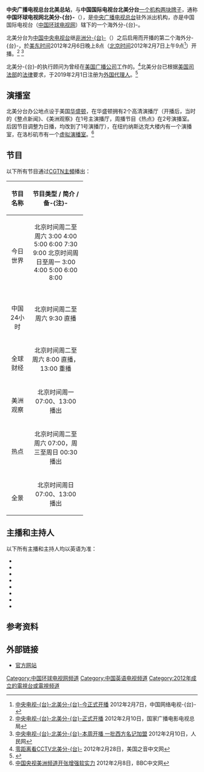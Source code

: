 {{Infobox PRCG |color = #014099
|机构名称 = 中央广播电视总台北美总站
|机构名称2 = 中国国际电视台北美分台
| 标志1 = [[File:CGTN-America_Logo.png|200px]]
|上级机构 = [[中央广播电视总台|中央广播电视总台]]
|行政级别 = 正司局级
|职位1 = 站长<br>（台长）
|人员1 = 江和平
|机构类型 = [[中央广播电视总台|中央广播电视总台]]派出机构
|地址1 = {{flag|USA}}[[华盛顿哥伦比亚特区|华盛顿哥伦比亚特区]]
|成立时间 = 2012年2月6日
|官网 = {{URL|https://america.cgtn.com/}}
}}
{{頻道資訊
| 頻道名稱 = 中国环球电视网北美分台<br>{{lang|en|CGTN America}}
| 頻道圖片檔案 = CGTN-America Logo.png
| 頻道圖片尺寸 = 200px
| 頻道圖片名稱 = 中国环球电视网北美分台
| 頻道圖片2 = 
| 所屬國家  = {{PRC}}
| 所屬國家或地區 = {{CHNML}}
| 總部所在 = {{USA}}[[华盛顿哥伦比亚特区|华盛顿哥伦比亚特区]]
| 播放地區 = 全球各地
| 開播日期 = 2012年2月6日
| 頻道語言 = [[英语|英语]]
| 頻道呼號 = CGTN America
| 頻道類別 = 北美片
| 代表人物 = 江和平（总台北美总站负责人）
| 視頻格式 = [[標準畫質電視|SDTV]]（[[576i|576i]] [[縱橫比_(圖像)|16:9]]）<br/>[[高清晰度电视|HDTV]]（[[1080i|1080i]] [[縱橫比_(圖像)|16:9]]）
| 頻道口號 = See the changes
| 集團同類頻道     = 
| 电视网 = [[中国环球电视网|中国环球电视网]]
| 所有者 = [[中央广播电视总台北美总站|中央广播电视总台北美总站]]<br/>{{Small|}}
| 前頻道名稱       =
| 被取代名稱       =
| 數位電視供應商01 = [[澳門廣播電視股份有限公司|澳門免費電視]]<br/>澳廣視
| 數位電視頻道數01 = 74頻道
| 數位電視供應商02 = 美国华盛顿{{link-en|WNVT|WNVT|MHz Networks}}
| 數位電視頻道數02 = 30.6頻道
| 數位電視供應商03 = 美国芝加哥WCETV地面电视广播
| 數位電視頻道數03 = 61.3頻道
| 有線電視供應商01 = [[澳門有線電視|澳門有線電視]]
| 有線電視頻道數01 = 56頻道
| 有線電視供應商02 = [[香港有線電視|香港有線電視]]
| 有線電視頻道數02 = 722頻道（HD）
| 有線電視供應商03 = 福建广电网络
| 有線電視頻道數03 = 254频道（HD）
| 有線電視供應商04 = 新加坡[[新加坡電視頻道列表|星和視界]]
| 有線電視頻道數04 = 419頻道（HD）
| 寬頻電視供應商01 = 新加坡[[新加坡電視頻道列表|Singtel TV]]
| 寬頻電視頻道數01 = 211頻道
| 線上收看網站01 = [[中國環球電視網|中國環球電視網]]
| 線上收看網址01 = {{URL|https://america.cgtn.com/|CGTN北美分台}}
|停播日期=}}
'''中央广播电视总台北美总站'''，与'''中国国际电视台北美分台'''[[一个机构两块牌子|一个机构两块牌子]]，通称'''中国环球电视网北美分-{台}-'''（{{lang-en|CGTN America}}），是[[中央广播电视总台|中央广播电视总台]]驻外派出机构，亦是中国国际电视台（[[中国环球电视网|中国环球电视网]]）辖下的一个海外分-{台}-。

北美分台为[[中国中央电视台|中国中央电视台]]继[[中国环球电视网非洲分台|非洲分-{台}-]]（{{lang|en|CCTV Africa}}）之后启用而开播的第二个海外分-{台}-，於[[美东时间|美东时间]]2012年2月6日晚上8点（[[北京时间|北京时间]]2012年2月7日上午9点<ref>[http://news.cntv.cn/china/20120207/117980.shtml 中央电视-{台}-北美分-{台}-今正式开播] {{Wayback|url=http://news.cntv.cn/china/20120207/117980.shtml |date=20131203004411 }} 2012年2月7日，中国网络电视-{台}-</ref>）开播。<ref>[http://www.chinasarft.gov.cn/articles/2012/02/10/20120210165749850074.html 中央电视-{台}-北美分-{台}-正式开播] {{Webarchive|url=https://archive.is/20130422225824/http://www.chinasarft.gov.cn/articles/2012/02/10/20120210165749850074.html |date=2013-04-22 }} 2012年2月10日，国家广播电影电视总局</ref>
<ref>[http://finance.people.com.cn/GB/70846/17081622.html 中央电视-{台}-北美分-{台}-本周开播 一批西方名记加盟] {{Wayback|url=http://finance.people.com.cn/GB/70846/17081622.html |date=20150219174538 }} 2012年2月10日，人民网</ref>

北美分-{台}-的执行顾问为曾经在[[美国广播公司|美国广播公司]]工作的{{link-en|Jim Laurie|Jim Laurie|吉姆·劳里}}。<ref>[http://www.voachinese.com/content/article-20120229-cctv-tries-to-woo-us-140905553/813970.html 零距离看CCTV北美分-{台}-] {{Wayback|url=http://www.voachinese.com/content/article-20120229-cctv-tries-to-woo-us-140905553/813970.html |date=20151130153652 }} 2012年2月28日，美国之音中文网</ref>北美分台已根据[[美国司法部|美国司法部]]的[[外国代理人登记法|法律]]要求，于2019年2月1日注册为[[外国代理人|外国代理人]]。<ref name=":1">{{cite news |title=A Leaked Memo Says Chinese State TV Registered As A Foreign Agent "In The Spirit Of Cooperation" |url=https://www.buzzfeednews.com/article/markdistefano/china-state-media-cgtn-foreign-agent-us |accessdate=12 February 2019 |work=Buzzfeednews |date=February 5, 2019 |archive-url=https://web.archive.org/web/20191109104251/https://www.buzzfeednews.com/article/markdistefano/china-state-media-cgtn-foreign-agent-us |archive-date=2019-11-09 |dead-url=no }}</ref>

== 演播室 ==
北美分台办公地点设于美国[[华盛顿哥伦比亚特区|华盛顿]]，在华盛顿拥有2个高清演播厅（开播后，当时的《整点新闻》、《美洲观察》在1号主演播厅，周播节目《热点》在2号演播室。后因节目调整为日播，均改到了1号演播厅），在纽约纳斯达克大楼内有一个演播室，在洛杉矶市有一个[[虚拟演播室|虚拟演播室]]。<ref>[http://www.bbc.co.uk/zhongwen/simp/chinese_news/2012/02/120208_china_cctv.shtml 中国央视美洲频道开张增强软实力] {{Wayback|url=http://www.bbc.co.uk/zhongwen/simp/chinese_news/2012/02/120208_china_cctv.shtml |date=20120229052937 }} 2012年2月8日，BBC中文网</ref>

==节目==
以下所有节目通过[[中国环球电视网_(频道)|CGTN主頻]]播出：
{| border="1" cellpadding="4" cellspacing="0" style="margin: 1em 1em 1em 0; background: #F9F9F9; border: 1px #AAA solid; border-collapse: collapse; font-size: 95%;"
! align=center width=10% bgcolor="silver"|节目名称
! align=center width=30% bgcolor="silver"|节目类型 / 简介 / 备-{注}-
|-
|{{lang|en|The World Today}}<br/>今日世界||北京时间周二至周六 3:00 4:00 5:00 6:00 7:30 9:00
北京时间周日至周一 3:00 4:00 5:00 6:00 8:00
|-
|{{lang|en|China 24}}<br/>中国24小时||北京时间周二至周六 9:30 直播
|-
|{{lang|en|Global Business}}<br/>全球财经||北京时间周二至周六 8:00 直播，13:00 重播
|-
|{{lang|en|Americas Now}}<br/>美洲观察||北京时间周一 07:00、13:00 播出
|-
|{{lang|en|The Heat}}<br/>热点||北京时间周二至周六 07:00，周三至周日 00:30 播出
|-
|{{lang|en|Full Frame}}<br/>全景||北京时间周日 07:00、13:00 播出
|}

==主播和主持人==
以下所有主播和主持人均以英语为准：

*{{lang|en|Susan Roberts}}
*{{lang|en|Michelle Makori}}
*{{lang|en|Mike Walter}}
*{{lang|en|Elaine Reyes}}
*{{lang|en|Anand Naidoo}}
*{{lang|en|Asieh Namdar}}
*{{lang|en|Frances Kuo}}
*{{lang|en|Rachelle Afukko}}

==参考资料==
{{reflist}}

==外部链接==
*[https://america.cgtn.com/ 官方网站]{{Wayback|url=https://www.cgtn.com/channel/documentary |date=20191011055043 }}

{{CCTV}}
{{美国电视新闻}}
{{国际新闻频道}}

[[Category:中国环球电视网频道|Category:中国环球电视网频道]]
[[Category:中国英语电视频道|Category:中国英语电视频道]]
[[Category:2012年成立的電視台或電視频道|Category:2012年成立的電視台或電視频道]]